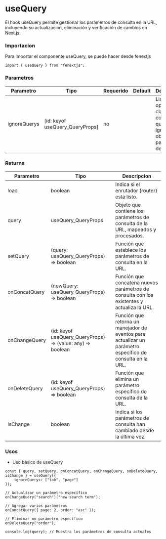 # useQuery

El hook useQuery permite gestionar los parámetros de consulta en la URL, incluyendo su actualización, eliminación y verificación de cambios en Next.js.

### Importacion

Para importar el componente useQuery, se puede hacer desde fenextjs

```tsx copy
import { useQuery } from "fenextjs";
```

### Parametros

| Parametro | Tipo | Requerido | Default | Descripcion |
| --------- | ---- | --------- | ------- | ----------- |
| ignoreQuerys | [id: keyof useQuery_QueryProps] | no |  | Lista opcional de claves de consulta que deben ignorarse al obtener los parámetros de la URL. |
### Returns

| Parametro | Tipo | Descripcion |
| --------- | ---- | ----------- |
| load | boolean  | Indica si el enrutador (router) está listo. |
| query | useQuery_QueryProps  | Objeto que contiene los parámetros de consulta de la URL, mapeados y procesados. |
| setQuery | (query: useQuery_QueryProps) =\> boolean  | Función que establece los parámetros de consulta en la URL. |
| onConcatQuery | (newQuery: useQuery_QueryProps) =\> boolean  | Función que concatena nuevos parámetros de consulta con los existentes y actualiza la URL. |
| onChangeQuery | (id: keyof useQuery_QueryProps) =\> (value: any) =\> boolean  | Función que retorna un manejador de eventos para actualizar un parámetro específico de consulta en la URL. |
| onDeleteQuery | (id: keyof useQuery_QueryProps) =\> boolean  | Función que elimina un parámetro específico de consulta de la URL. |
| isChange | boolean  | Indica si los parámetros de consulta han cambiado desde la última vez. |
### Usos

- Uso básico de useQuery

```tsx copy
const { query, setQuery, onConcatQuery, onChangeQuery, onDeleteQuery, isChange } = useQuery({
    ignoreQuerys: ["tab", "page"]
});

// Actualizar un parámetro específico
onChangeQuery("search")("new search term");

// Agregar varios parámetros
onConcatQuery({ page: 2, order: "asc" });

// Eliminar un parámetro específico
onDeleteQuery("order");

console.log(query); // Muestra los parámetros de consulta actuales
```

